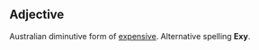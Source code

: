 ==Adjective==

Australian diminutive form of [[Expensive|expensive]].  Alternative spelling '''Exy'''.